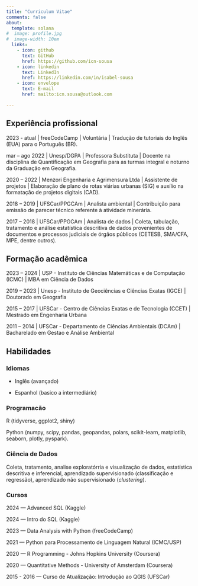 ```yaml
---
title: "Curriculum Vitae"
comments: false
about:
  template: solana
#  image: profile.jpg
#  image-width: 10em
  links:
    - icon: github
      text: GitHub
      href: https://github.com/icn-sousa
    - icon: linkedin
      text: LinkedIn
      href: https://linkedin.com/in/isabel-sousa
    - icon: envelope
      text: E-mail
      href: mailto:icn.sousa@outlook.com

---
```


## Experiência profissional

2023 - atual | freeCodeCamp | Voluntária | Tradução de tutoriais do Inglês (EUA) para o Português (BR).

mar – ago 2022 | Unesp/DGPA | Professora Substituta | Docente na disciplina de Quantificação em Geografia para as turmas integral e noturno da Graduação em Geografia.

2020 – 2022 | Menzori Engenharia e Agrimensura Ltda | Assistente de projetos | Elaboração de plano de rotas viárias urbanas (SIG) e auxílio na formatação de projetos digitais (CAD). 

2018 – 2019 | UFSCar/PPGCAm | Analista ambiental | Contribuição para emissão de parecer técnico referente à atividade minerária.

2017 – 2018 | UFSCar/PPGCAm | Analista de dados | Coleta, tabulação, tratamento e análise estatística descritiva de dados provenientes de documentos e processos judiciais de órgãos públicos (CETESB, SMA/CFA, MPE, dentre outros).

## Formação acadêmica

2023 – 2024 | USP - Instituto de Ciências Matemáticas e de Computação (ICMC) | MBA em Ciência de Dados

2019 – 2023 |  Unesp - Instituto de Geociências e Ciências Exatas (IGCE) | Doutorado em Geografia

2015 – 2017 | UFSCar - Centro de Ciências Exatas e de Tecnologia (CCET) | Mestrado em Engenharia Urbana

2011 – 2014 | UFSCar - Departamento de Ciências Ambientais (DCAm) | Bacharelado em Gestao e Análise Ambiental

## Habilidades

### Idiomas

- Inglês (avançado)

- Espanhol (basico a intermediário)

### Programacão

R (tidyverse, ggplot2, shiny)

Python (numpy, scipy, pandas, geopandas, polars, scikit-learn, matplotlib, seaborn, plotly, pyspark).

### Ciência de Dados

Coleta, tratamento, analise exploratórria e visualização de dados, estatística descritiva e inferencial, aprendizado supervisionado (classificação e regressão), aprendizado não supervisionado (*clustering*).

### Cursos

2024 — Advanced SQL (Kaggle)

2024 — Intro do SQL (Kaggle)

2023 — Data Analysis with Python (freeCodeCamp)

2021 — Python para Processamento de Linguagem Natural (ICMC/USP)

2020 — R Programming - Johns Hopkins University (Coursera)

2020 — Quantitative Methods - University of Amsterdam (Coursera)

2015 - 2016 — Curso de Atualização: Introdução ao QGIS (UFSCar)

